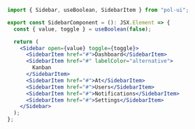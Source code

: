 ```jsx
import { Sidebar, useBoolean, SidebarItem } from "pol-ui";

export const SidebarComponent = (): JSX.Element => {
  const { value, toggle } = useBoolean(false);

  return (
    <Sidebar open={value} toggle={toggle}>
      <SidebarItem href="#">Dashboard</SidebarItem>
      <SidebarItem href="#" labelColor="alternative">
        Kanban
      </SidebarItem>
      <SidebarItem href="#">At</SidebarItem>
      <SidebarItem href="#">Users</SidebarItem>
      <SidebarItem href="#">Notifications</SidebarItem>
      <SidebarItem href="#">Settings</SidebarItem>
    </Sidebar>
  );
};
```
